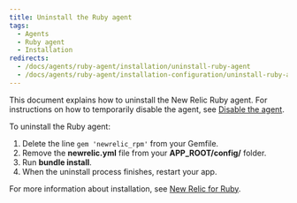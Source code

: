 ```yaml
---
title: Uninstall the Ruby agent
tags:
  - Agents
  - Ruby agent
  - Installation
redirects:
  - /docs/agents/ruby-agent/installation/uninstall-ruby-agent
  - /docs/agents/ruby-agent/installation-configuration/uninstall-ruby-agent
---
```


This document explains how to uninstall the New Relic Ruby agent. For instructions on how to temporarily disable the agent, see [Disable the agent](/docs/agents/manage-apm-agents/installation/disable-apm-agent#ruby).

To uninstall the Ruby agent:

1. Delete the line `gem 'newrelic_rpm'` from your Gemfile.
2. Remove the **newrelic.yml** file from your **APP_ROOT/config/** folder.
3. Run **bundle install**.
4. When the uninstall process finishes, restart your app.

For more information about installation, see [New Relic for Ruby](/docs/agents/ruby-agent/getting-started/new-relic-ruby).
